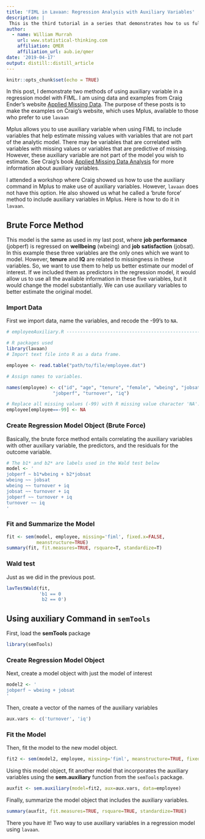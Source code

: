 ```yaml
---
title: 'FIML in Lavaan: Regression Analysis with Auxiliary Variables'
description: |
 This is the third tutorial in a series that demonstrates how to us full information maximum likelihood (FIML) estimation using the R package `lavaan`. 
author:
  - name: William Murrah 
    url: www.statistical-thinking.com
    affiliation: QMER
    affiliation_url: aub.ie/qmer
date: '2019-04-17'
output: distill::distill_article
---
```


```r
knitr::opts_chunk$set(echo = TRUE)
```


In this post, I demonstrate two methods of using auxiliary variable in a regression model with FIML. I am using data and examples from Craig Ender's website <a href="http://www.appliedmissingdata.com/book-examples.html">Applied Missing Data</a>. The purpose of these posts is to make the examples on Craig's website, which uses Mplus, available to those who prefer to use `lavaan`

Mplus allows you to use auxiliary variable when using FIML to include variables that help estimate missing values with variables that are not part of the analytic model. There may be variables that are correlated with variables with missing values or variables that are predictive of missing. However, these auxiliary variable are not part of the model you wish to estimate. See Craig's book <a href="http://www.amazon.com/Applied-Missing-Analysis-Methodology-Sciences/dp/1606236393/ref=sr_1_1?ie=UTF8&amp;qid=1402932586&amp;sr=8-1&amp;keywords=applied%20missing%20data%20analysis">Applied Missing Data Analysis</a> for more information about auxiliary variables.

I attended a workshop where Craig showed us how to use the auxiliary command in Mplus to make use of auxiliary variables. However, `lavaan` does not have this option. He also showed us what he called a 'brute force' method to include auxiliary variables in Mplus. Here is how to do it in `lavaan`.

## Brute Force Method

This model is the same as used in my last post, where **job performance** (jobperf) is regressed on **wellbeing** (wbeing) and **job satisfaction** (jobsat). In this example these three variables are the only ones which we want to model. However, **tenure** and **IQ** are related to missingness in these variables. So, we want to use them to help us better estimate our model of interest. If we included them as predictors in the regression model, it would allow us to use all the available information in these five variables, but it would change the model substantially. We can use auxiliary variables to better estimate the original model.

### Import Data

First we import data, name the variables, and recode the -99's to `NA`.

```r
# employeeAuxiliary.R ---------------------------------------------------

# R packages used
library(lavaan)
# Import text file into R as a data frame.

employee <- read.table("path/to/file/employee.dat")

# Assign names to variables.

names(employee) <- c("id", "age", "tenure", "female", "wbeing", "jobsat", 
                 "jobperf", "turnover", "iq")

# Replace all missing values (-99) with R missing value character 'NA'.
employee[employee==-99] <- NA
```

### Create Regression Model Object (Brute Force)

Basically, the brute force method entails correlating the auxiliary variables with other auxiliary variable, the predictors, and the residuals for the outcome variable.

```r
# The b1* and b2* are labels used in the Wald test below
model <- '
jobperf ~ b1*wbeing + b2*jobsat
wbeing ~~ jobsat
wbeing ~~ turnover + iq
jobsat ~~ turnover + iq
jobperf ~~ turnover + iq
turnover ~~ iq
'
```

### Fit and Summarize the Model

```r
fit <- sem(model, employee, missing='fiml', fixed.x=FALSE, 
           meanstructure=TRUE)
summary(fit, fit.measures=TRUE, rsquare=T, standardize=T)
```

### Wald test

Just as we did in the previous post.

```r
lavTestWald(fit, 
            'b1 == 0
             b2 == 0')
```

## Using **auxiliary** Command in `semTools`

First, load the **semTools** package

```r
library(semTools)
```

### Create Regression Model Object

Next, create a model object with just the model of interest

```r
model2 <- '
jobperf ~ wbeing + jobsat
'
```

Then, create a vector of the names of the auxiliary variables

```r
aux.vars <- c('turnover', 'iq')
```

### Fit the Model

Then, fit the model to the new model object.

```r
fit2 <- sem(model2, employee, missing='fiml', meanstructure=TRUE, fixed.x=FALSE)
```
Using this model object,  fit another model that incorporates the auxiliary variables using the **sem.auxiliary** function from the `semTools` package.

```r
auxfit <- sem.auxiliary(model=fit2, aux=aux.vars, data=employee)

```

Finally, summarize the model object that includes the auxiliary variables.

```r
summary(auxfit, fit.measures=TRUE, rsquare=TRUE, standardize=TRUE)
```

There you have it! Two way to use auxiliary variables in a regression model using `lavaan`.